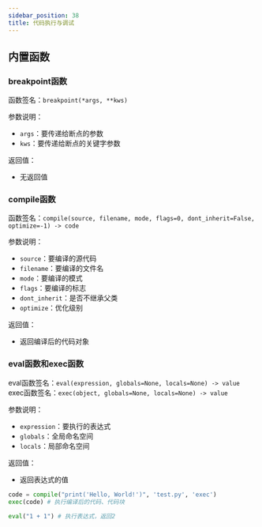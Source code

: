 ```yaml
---
sidebar_position: 38
title: 代码执行与调试
---
```


## 内置函数

### breakpoint函数

函数签名：`breakpoint(*args, **kws)`

参数说明：
- `args`：要传递给断点的参数
- `kws`：要传递给断点的关键字参数

返回值：
- 无返回值



### compile函数

函数签名：`compile(source, filename, mode, flags=0, dont_inherit=False, optimize=-1) -> code`

参数说明：
- `source`：要编译的源代码
- `filename`：要编译的文件名
- `mode`：要编译的模式
- `flags`：要编译的标志
- `dont_inherit`：是否不继承父类
- `optimize`：优化级别

返回值：
- 返回编译后的代码对象



### eval函数和exec函数

eval函数签名：`eval(expression, globals=None, locals=None) -> value`
exec函数签名：`exec(object, globals=None, locals=None) -> value`


参数说明：
- `expression`：要执行的表达式
- `globals`：全局命名空间
- `locals`：局部命名空间

返回值：
- 返回表达式的值

```python showLineNumbers
code = compile("print('Hello, World!')", 'test.py', 'exec')
exec(code) # 执行编译后的代码、代码块

eval("1 + 1") # 执行表达式，返回2

```
